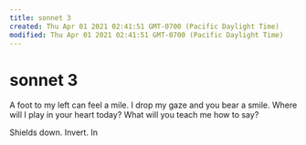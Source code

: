 ```yaml
---
title: sonnet 3
created: Thu Apr 01 2021 02:41:51 GMT-0700 (Pacific Daylight Time)
modified: Thu Apr 01 2021 02:41:51 GMT-0700 (Pacific Daylight Time)
---
```

# sonnet 3

A foot to my left can feel a mile.
I drop my gaze and you bear a smile.
Where will I play in your heart today?
What will you teach me how to say?

Shields down. Invert. In